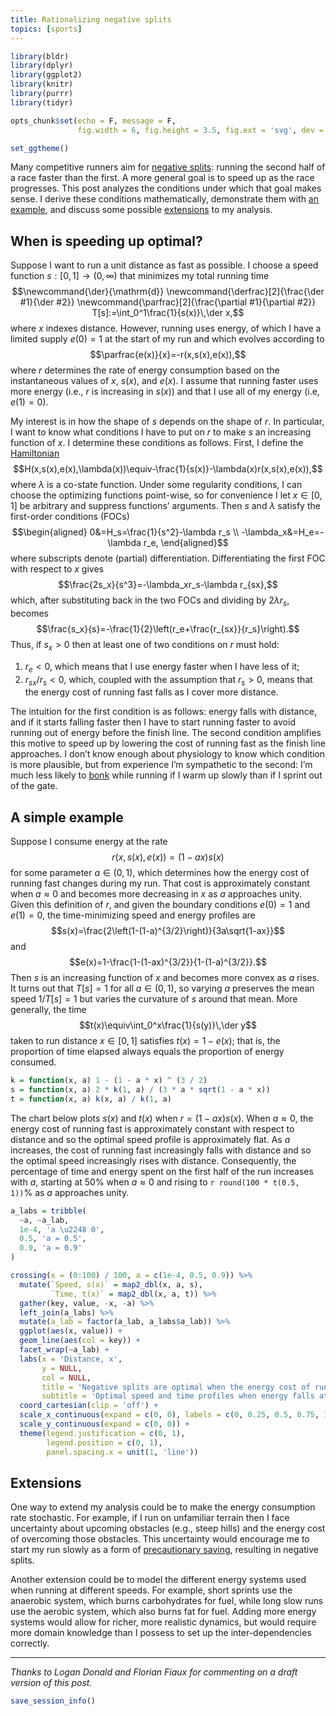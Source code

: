 ```yaml
---
title: Rationalizing negative splits
topics: [sports]
---
```


```r
library(bldr)
library(dplyr)
library(ggplot2)
library(knitr)
library(purrr)
library(tidyr)

opts_chunk$set(echo = F, message = F,
               fig.width = 6, fig.height = 3.5, fig.ext = 'svg', dev = 'svg')

set_ggtheme()
```

Many competitive runners aim for [negative splits](https://en.wikipedia.org/wiki/Negative_split): running the second half of a race faster than the first.
A more general goal is to speed up as the race progresses.
This post analyzes the conditions under which that goal makes sense.
I derive these conditions mathematically, demonstrate them with [an example](#a-simple-example), and discuss some possible [extensions](#extensions) to my analysis.

## When is speeding up optimal?

Suppose I want to run a unit distance as fast as possible.
I choose a speed function $s:[0,1]\to(0,\infty)$ that minimizes my total running time
$$\newcommand{\der}{\mathrm{d}}
\newcommand{\derfrac}[2]{\frac{\der #1}{\der #2}}
\newcommand{\parfrac}[2]{\frac{\partial #1}{\partial #2}}
T[s]:=\int_0^1\frac{1}{s(x)}\,\der x,$$
where $x$ indexes distance.
However, running uses energy, of which I have a limited supply $e(0)=1$ at the start of my run and which evolves according to
$$\parfrac{e(x)}{x}=-r(x,s(x),e(x)),$$
where $r$ determines the rate of energy consumption based on the instantaneous values of $x$, $s(x)$, and $e(x)$.
I assume that running faster uses more energy (i.e., $r$ is increasing in $s(x)$) and that I use all of my energy (i.e, $e(1)=0$).

My interest is in how the shape of $s$ depends on the shape of $r$.
In particular, I want to know what conditions I have to put on $r$ to make $s$ an increasing function of $x$.
I determine these conditions as follows.
First, I define the [Hamiltonian](https://en.wikipedia.org/wiki/Hamiltonian_(control_theory))
$$H(x,s(x),e(x),\lambda(x))\equiv-\frac{1}{s(x)}-\lambda(x)r(x,s(x),e(x)),$$
where $\lambda$ is a co-state function.
Under some regularity conditions, I can choose the optimizing functions point-wise, so for convenience I let $x\in[0,1]$ be arbitrary and suppress functions' arguments.
Then $s$ and $\lambda$ satisfy the first-order conditions (FOCs)
$$\begin{aligned}
0&=H_s=\frac{1}{s^2}-\lambda r_s \\
-\lambda_x&=H_e=-\lambda r_e,
\end{aligned}$$
where subscripts denote (partial) differentiation.
Differentiating the first FOC with respect to $x$ gives
$$\frac{2s_x}{s^3}=-\lambda_xr_s-\lambda r_{sx},$$
which, after substituting back in the two FOCs and dividing by $2\lambda r_s$, becomes
$$\frac{s_x}{s}=-\frac{1}{2}\left(r_e+\frac{r_{sx}}{r_s}\right).$$
Thus, if $s_x>0$ then at least one of two conditions on $r$ must hold:

1. $r_e<0$, which means that I use energy faster when I have less of it;
2. $r_{sx}/r_s<0$, which, coupled with the assumption that $r_s>0$, means that the energy cost of running fast falls as I cover more distance.

The intuition for the first condition is as follows:
energy falls with distance, and if it starts falling faster then I have to start running faster to avoid running out of energy before the finish line.
The second condition amplifies this motive to speed up by lowering the cost of running fast as the finish line approaches.
I don't know enough about physiology to know which condition is more plausible, but from experience I'm sympathetic to the second: I'm much less likely to [bonk](https://en.wikipedia.org/wiki/Hitting_the_wall) while running if I warm up slowly than if I sprint out of the gate.

## A simple example

Suppose I consume energy at the rate
$$r(x,s(x),e(x))=(1-ax)s(x)$$
for some parameter $a\in(0,1)$, which determines how the energy cost of running fast changes during my run.
That cost is approximately constant when $a\approx0$ and becomes more decreasing in $x$ as $a$ approaches unity.
Given this definition of $r$, and given the boundary conditions $e(0)=1$ and $e(1)=0$, the time-minimizing speed and energy profiles are
$$s(x)=\frac{2\left(1-(1-a)^{3/2}\right)}{3a\sqrt{1-ax}}$$
and
$$e(x)=1-\frac{1-(1-ax)^{3/2}}{1-(1-a)^{3/2}}.$$
Then $s$ is an increasing function of $x$ and becomes more convex as $a$ rises.
It turns out that $T[s]=1$ for all $a\in(0,1)$, so varying $a$ preserves the mean speed $1/T[s]=1$ but varies the curvature of $s$ around that mean.
More generally, the time
$$t(x)\equiv\int_0^x\frac{1}{s(y)}\,\der y$$
taken to run distance $x\in[0,1]$ satisfies $t(x)=1-e(x)$; that is, the proportion of time elapsed always equals the proportion of energy consumed.

```r
k = function(x, a) 1 - (1 - a * x) ^ (3 / 2)
s = function(x, a) 2 * k(1, a) / (3 * a * sqrt(1 - a * x))
t = function(x, a) k(x, a) / k(1, a)
```

The chart below plots $s(x)$ and $t(x)$ when $r=(1-ax)s(x)$.
When $a\approx0$, the energy cost of running fast is approximately constant with respect to distance and so the optimal speed profile is approximately flat.
As $a$ increases, the cost of running fast increasingly falls with distance and so the optimal speed increasingly rises with distance.
Consequently, the percentage of time and energy spent on the first half of the run increases with $a$, starting at 50% when $a\approx0$ and rising to `r round(100 * t(0.5, 1))`% as $a$ approaches unity.

```r
a_labs = tribble(
  ~a, ~a_lab,
  1e-4, 'a \u2248 0',
  0.5, 'a = 0.5',
  0.9, 'a = 0.9'
)

crossing(x = (0:100) / 100, a = c(1e-4, 0.5, 0.9)) %>%
  mutate(`Speed, s(x)` = map2_dbl(x, a, s),
         `Time, t(x)` = map2_dbl(x, a, t)) %>%
  gather(key, value, -x, -a) %>%
  left_join(a_labs) %>%
  mutate(a_lab = factor(a_lab, a_labs$a_lab)) %>%
  ggplot(aes(x, value)) +
  geom_line(aes(col = key)) +
  facet_wrap(~a_lab) +
  labs(x = 'Distance, x',
       y = NULL,
       col = NULL,
       title = 'Negative splits are optimal when the energy cost of running fast\nfalls with distance',
       subtitle = 'Optimal speed and time profiles when energy falls at rate r = (1 - ax)s(x)') +
  coord_cartesian(clip = 'off') +
  scale_x_continuous(expand = c(0, 0), labels = c(0, 0.25, 0.5, 0.75, 1)) +
  scale_y_continuous(expand = c(0, 0)) +
  theme(legend.justification = c(0, 1),
        legend.position = c(0, 1),
        panel.spacing.x = unit(1, 'line'))
```

## Extensions

One way to extend my analysis could be to make the energy consumption rate stochastic.
For example, if I run on unfamiliar terrain then I face uncertainty about upcoming obstacles (e.g., steep hills) and the energy cost of overcoming those obstacles.
This uncertainty would encourage me to start my run slowly as a form of [precautionary saving](https://en.wikipedia.org/wiki/Precautionary_savings), resulting in negative splits.

Another extension could be to model the different energy systems used when running at different speeds.
For example, short sprints use the anaerobic system, which burns carbohydrates for fuel, while long slow runs use the aerobic system, which also burns fat for fuel.
Adding more energy systems would allow for richer, more realistic dynamics, but would require more domain knowledge than I possess to set up the inter-dependencies correctly.

---

*Thanks to Logan Donald and Florian Fiaux for commenting on a draft version of this post.*

```r
save_session_info()
```
